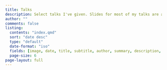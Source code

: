 ```yaml
---
title: Talks
description: Select talks I've given. Slides for most of my talks are available at [slides.jhelvy.com](https://slides.jhelvy.com/)<br>
author: ""
comments: false
listing:
  contents: "index.qmd"
  sort: "date desc"
  type: "default"
  date-format: "iso"
  fields: [image, date, title, subtitle, author, summary, description, extsite, repo]
  page-size: 6
page-layout: full
---
```

